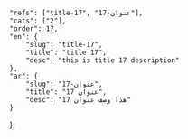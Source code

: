 ---
---
    "refs": ["title-17", "عنوان-17"],
	"cats": ["2"],
	"order": 17,
	"en": {
		"slug": "title-17",
        "title": "title 17",
		"desc": "this is title 17 description"
	},
	"ar": {
		"slug": "عنوان-17",
        "title": "عنوان 17",
		"desc": "هذا وصف عنوان 17"
	}
};